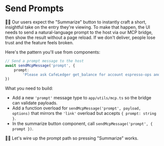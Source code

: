# Send Prompts

<EpicVideo url="https://www.epicai.pro/workshops/day-5-6-mcp-ui/prompts-m0qlk" />

👨‍💼 Our users expect the "Summarize" button to instantly craft a short, insightful take on the entry they're viewing. To make that happen, the UI needs to send a natural-language prompt to the host via our MCP bridge, then show the result without a page reload. If we don't deliver, people lose trust and the feature feels broken.

Here's the pattern you'll use from components:

```ts
// Send a prompt message to the host
await sendMcpMessage('prompt', {
	prompt:
		'Please ask CafeLedger get_balance for account espresso-ops and summarize the budget health.',
})
```

What you need to build:

- Add a new `'prompt'` message type to `app/utils/mcp.ts` so the bridge can validate payloads.
- Add a function overload for `sendMcpMessage('prompt', payload, options)` that mirrors the `'link'` overload but accepts `{ prompt: string }`.
- In the summarize button component, call `sendMcpMessage('prompt', { prompt })`.

👨‍💼 Let's wire up the prompt path so pressing "Summarize" works.

